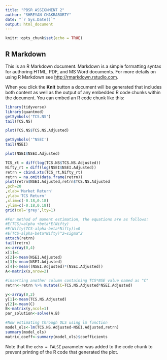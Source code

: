 ```yaml
---
title: "PBSR ASSIGNMENT 2"
author: "SHREYAN CHAKRABORTY"
date: "`r Sys.Date()`"
output: html_document
---
```


```r
knitr::opts_chunk$set(echo = TRUE)
```

## R Markdown

This is an R Markdown document. Markdown is a simple formatting syntax for authoring HTML, PDF, and MS Word documents. For more details on using R Markdown see <http://rmarkdown.rstudio.com>.

When you click the **Knit** button a document will be generated that includes both content as well as the output of any embedded R code chunks within the document. You can embed an R code chunk like this:

```r
library(tidyverse)
library(quantmod)
getSymbols('TCS.NS')
tail(TCS.NS)

```

```r
plot(TCS.NS$TCS.NS.Adjusted)
```
```r
getSymbols('^NSEI')
tail(NSEI)
```
```r
plot(NSEI$NSEI.Adjusted)
```
```r
TCS_rt = diff(log(TCS.NS$TCS.NS.Adjusted))
Nifty_rt = diff(log(NSEI$NSEI.Adjusted))
retrn = cbind.xts(TCS_rt,Nifty_rt)
retrn = na.omit(data.frame(retrn))
plot(retrn$NSEI.Adjusted,retrn$TCS.NS.Adjusted
,pch=20
,xlab='Market Return'
,ylab='TCS Return'
,xlim=c(-0.18,0.18)
,ylim=c(-0.18,0.18))
grid(col='grey',lty=1)

```
```r
#For method of moment estimation, the equations are as follows:
#E(TCS)=alpha +beta*E(Nifty)
#E(Nifty(TCS-alpha-beta*Nifty))=0
#E(TCS-alpha-beta*Nifty)^2=sigma^2
attach(retrn)
tail(retrn)
x<-array(0,4)
x[1]=1
x[2]<-mean(NSEI.Adjusted)
x[3]<-mean(NSEI.Adjusted)
x[4]<-mean((NSEI.Adjusted)*(NSEI.Adjusted))
A<-matrix(x,nrow=2)

#inserting another column containing TCS*NSE value named as "C"
retrn<-retrn %>% mutate(C=TCS.NS.Adjusted*NSEI.Adjusted)

y<-array(0,2)
y[1]<-mean(TCS.NS.Adjusted)
y[2]<-mean(C)
B<-matrix(y,ncol=1)
par_solution<-solve(A,B)

#Now estimating through OLS using lm function
model_ols<-lm(TCS.NS.Adjusted~NSEI.Adjusted,retrn)
summary(model_ols)
matrix_coeff<-summary(model_ols)$coefficients

```

Note that the `echo = FALSE` parameter was added to the code chunk to prevent printing of the R code that generated the plot.
